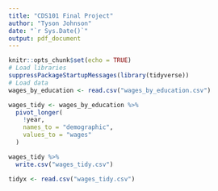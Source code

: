 ---
title: "CDS101 Final Project"
author: "Tyson Johnson"
date: "`r Sys.Date()`"
output: pdf_document
---

```{r setup, include=FALSE}
knitr::opts_chunk$set(echo = TRUE)
# Load libraries
suppressPackageStartupMessages(library(tidyverse))
# Load data
wages_by_education <- read.csv("wages_by_education.csv")
```

```{r}
wages_tidy <- wages_by_education %>% 
  pivot_longer(
    !year,
    names_to = "demographic",
    values_to = "wages"
  )
```

```{r}
wages_tidy %>% 
  write.csv("wages_tidy.csv")

tidyx <- read.csv("wages_tidy.csv")
```

